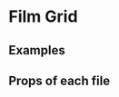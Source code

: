 
<Meta title="2 Pattern Library/4 Slices/Film Grid" component={FilmGrid} />

# Film Grid
 
 
## Examples

<Canvas>
    <Story name="Film grid">
        <div style={{
            padding: "5px",
            maxWidth: "1000px"
        }}>
            <FilmGrid films={demoFilms} />
        </div>
    </Story>
</Canvas>

<Canvas>
    <Story name="Film grid with CTA">
        <div style={{
            padding: "5px",
            maxWidth: "1000px"
        }}>
            <FilmGrid films={demoFilms} link={{url: "http://example.com", title:"Example CTA"}}/>
        </div>
    </Story>
</Canvas>


<Canvas>
    <Story name="Film grid 1">
        <div style={{
            padding: "5px",
            maxWidth: "1000px"
        }}>
            <FilmGrid films={demoFilms.slice(0,1)} />
        </div>
    </Story>
</Canvas>

<Canvas>
    <Story name="Film grid 2">
        <div style={{
            padding: "5px",
            maxWidth: "1000px"
        }}>
            <FilmGrid films={demoFilms.slice(0,2)} />
        </div>
    </Story>
</Canvas>

<Canvas>
    <Story name="Film grid 3 with CTA">
        <div style={{
            padding: "5px",
            maxWidth: "1000px"
        }}>
            <FilmGrid films={demoFilms.slice(0,3)} allFilmsUrl="http://example.com" />
        </div>
    </Story>
</Canvas>

<Canvas>
    <Story name="Film grid 4">
        <div style={{
            padding: "5px",
            maxWidth: "1000px"
        }}>
            <FilmGrid films={demoFilms.slice(0,4)} />
        </div>
    </Story>
</Canvas>

<Canvas>
    <Story name="Film grid 6">
        <div style={{
            padding: "5px",
            maxWidth: "1000px"
        }}>
            <FilmGrid films={demoFilms.slice(0,6)} />
        </div>
    </Story>
</Canvas>


## Props of each file

<ArgsTable of={FilmGrid} />
